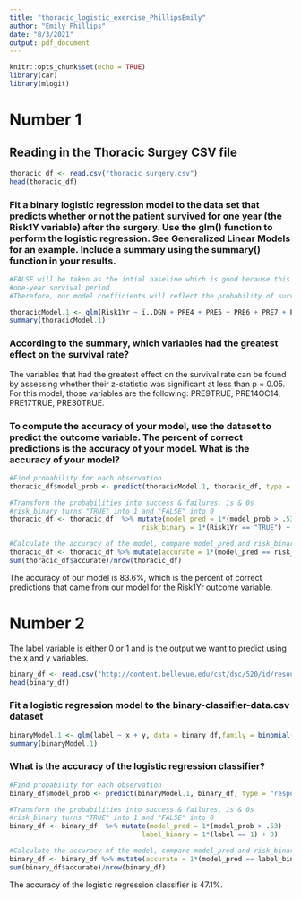 ```yaml
---
title: "thoracic_logistic_exercise_PhillipsEmily"
author: "Emily Phillips"
date: "8/3/2021"
output: pdf_document
---
```


```r
knitr::opts_chunk$set(echo = TRUE)
library(car)
library(mlogit)
```

# Number 1
## Reading in the Thoracic Surgey CSV file

```r
thoracic_df <- read.csv("thoracic_surgery.csv")
head(thoracic_df)
```

### Fit a binary logistic regression model to the data set that predicts whether or not the patient survived for one year (the Risk1Y variable) after the surgery. Use the glm() function to perform the logistic regression. See Generalized Linear Models for an example. Include a summary using the summary() function in your results.

```r

#FALSE will be taken as the intial baseline which is good because this represents that the individual did not make it past the
#one-year survival period
#Therefore, our model coefficients will reflect the probability of surviving rather than the probability of not surviving

thoracicModel.1 <- glm(Risk1Yr ~ ï..DGN + PRE4 + PRE5 + PRE6 + PRE7 + PRE8 + PRE9 + PRE10 + PRE11 + PRE14 + PRE17 + PRE19 + PRE25 + PRE30 + PRE32 + AGE, data = thoracic_df,family = binomial())
summary(thoracicModel.1)
```

### According to the summary, which variables had the greatest effect on the survival rate?

The variables that had the greatest effect on the survival rate can be found by assessing whether their z-statistic was significant at less than p = 0.05. 
For this model, those variables are the following: PRE9TRUE, PRE14OC14, PRE17TRUE, PRE30TRUE. 

### To compute the accuracy of your model, use the dataset to predict the outcome variable. The percent of correct predictions is the accuracy of your model. What is the accuracy of your model?

```r
#Find probability for each observation
thoracic_df$model_prob <- predict(thoracicModel.1, thoracic_df, type = "response")

#Transform the probabilities into success & failures, 1s & 0s
#risk_binary turns "TRUE" into 1 and "FALSE" into 0
thoracic_df <- thoracic_df  %>% mutate(model_pred = 1*(model_prob > .53) + 0,
                                 risk_binary = 1*(Risk1Yr == "TRUE") + 0)

#Calculate the accuracy of the model, compare model_pred and risk_binary
thoracic_df <- thoracic_df %>% mutate(accurate = 1*(model_pred == risk_binary))
sum(thoracic_df$accurate)/nrow(thoracic_df)
```

The accuracy of our model is 83.6%, which is the percent of correct predictions that came from our model for the Risk1Yr outcome variable.

# Number 2
The label variable is either 0 or 1 and is the output we want to predict using the x and y variables.
```r
binary_df <- read.csv("http://content.bellevue.edu/cst/dsc/520/id/resources/binary-classifier-data.csv")
head(binary_df)
```

### Fit a logistic regression model to the binary-classifier-data.csv dataset
```r

binaryModel.1 <- glm(label ~ x + y, data = binary_df,family = binomial())
summary(binaryModel.1)
```
### What is the accuracy of the logistic regression classifier?
```r
#Find probability for each observation
binary_df$model_prob <- predict(binaryModel.1, binary_df, type = "response")

#Transform the probabilities into success & failures, 1s & 0s
#risk_binary turns "TRUE" into 1 and "FALSE" into 0
binary_df <- binary_df  %>% mutate(model_pred = 1*(model_prob > .53) + 0,
                                 label_binary = 1*(label == 1) + 0)

#Calculate the accuracy of the model, compare model_pred and risk_binary
binary_df <- binary_df %>% mutate(accurate = 1*(model_pred == label_binary))
sum(binary_df$accurate)/nrow(binary_df)
```
The accuracy of the logistic regression classifier is 47.1%. 
